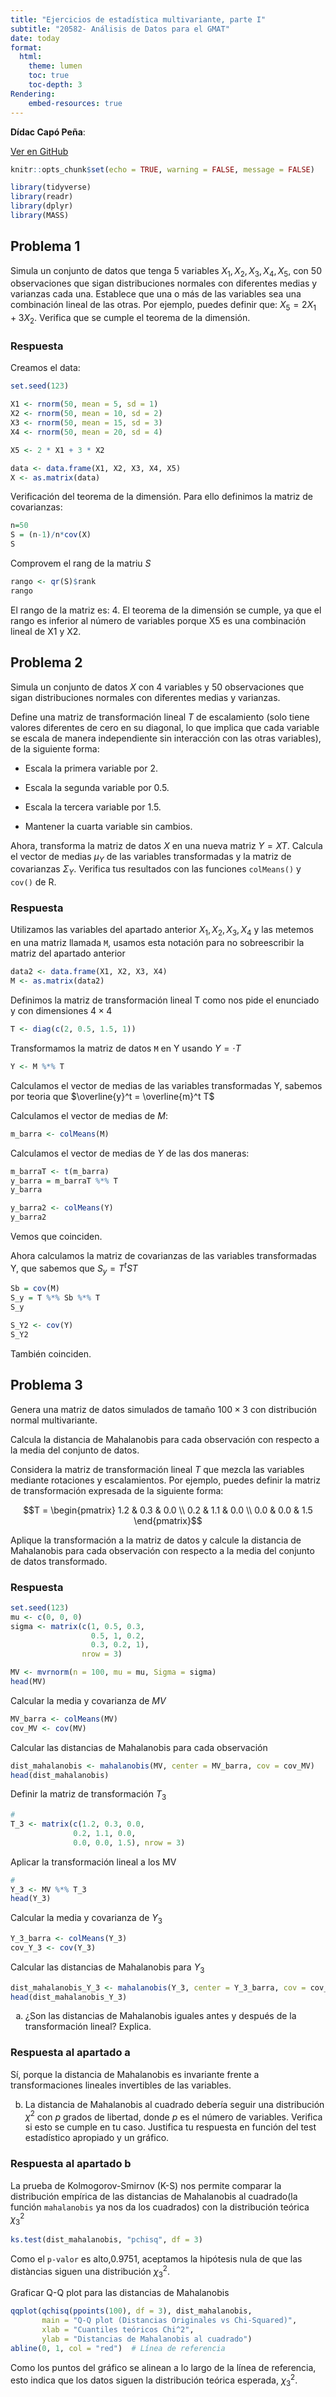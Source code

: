 ```yaml
---
title: "Ejercicios de estadística multivariante, parte I"
subtitle: "20582- Análisis de Datos para el GMAT"
date: today
format:
  html:
    theme: lumen
    toc: true
    toc-depth: 3
Rendering:
    embed-resources: true
---
```


**Dídac Capó Peña**:

[Ver en GitHub](https://github.com/WatCadet/PRACTICA_4A_AD)

```r
knitr::opts_chunk$set(echo = TRUE, warning = FALSE, message = FALSE)
```

```r
library(tidyverse)
library(readr)
library(dplyr)
library(MASS)
```

## Problema 1

Simula un conjunto de datos que tenga 5 variables $X_1, X_2, X_3, X_4, X_5$, con 50 observaciones que sigan distribuciones normales con diferentes medias y varianzas cada una. Establece que una o más de las variables sea una combinación lineal de las otras. Por ejemplo, puedes definir que: $X_5 = 2X_1 + 3X_2$. Verifica que se cumple el teorema de la dimensión.

### Respuesta
Creamos el data:
```r
set.seed(123)

X1 <- rnorm(50, mean = 5, sd = 1)  
X2 <- rnorm(50, mean = 10, sd = 2) 
X3 <- rnorm(50, mean = 15, sd = 3) 
X4 <- rnorm(50, mean = 20, sd = 4) 

X5 <- 2 * X1 + 3 * X2

data <- data.frame(X1, X2, X3, X4, X5)
X <- as.matrix(data)
```
Verificación del teorema de la dimensión.
Para ello definimos la matriz de covarianzas:
```r
n=50
S = (n-1)/n*cov(X)
S
```
Comprovem el rang de la matriu $S$

```r
rango <- qr(S)$rank
rango
```
El rango de la matriz es: 4. El teorema de la dimensión se cumple, ya que el rango es inferior al número de variables porque X5 es una combinación lineal de X1 y X2.

## Problema 2

Simula un conjunto de datos $X$ con 4 variables y 50 observaciones que sigan distribuciones normales con diferentes medias y varianzas. 

Define una matriz de transformación lineal $T$ de escalamiento (solo tiene valores diferentes de cero en su diagonal, lo que implica que cada variable se escala de manera independiente sin interacción con las otras variables), de la siguiente forma:

* Escala la primera variable por 2.

* Escala la segunda variable por 0.5.

* Escala la tercera variable por 1.5.

* Mantener la cuarta variable sin cambios.

Ahora, transforma la matriz de datos $X$ en una nueva matriz $Y = X T$. Calcula el vector de medias $\mu_Y$ de las variables transformadas y la matriz de covarianzas $\Sigma_Y$. Verifica tus resultados con las funciones `colMeans()` y `cov()` de R.

### Respuesta

Utilizamos las variables del apartado anterior $X_1,X_2,X_3,X_4$ y las metemos en una matriz llamada `M`, usamos esta notación para no sobreescribir la matriz del apartado anterior

```r
data2 <- data.frame(X1, X2, X3, X4)
M <- as.matrix(data2)
```

Definimos la matriz de transformación lineal T como nos pide el enunciado y con dimensiones $4\times4$
```r
T <- diag(c(2, 0.5, 1.5, 1))
```

Transformamos la matriz de datos `M` en Y usando $Y = \cdot T$
```r
Y <- M %*% T
```

Calculamos el vector de medias de las variables transformadas Y, sabemos por teoria que $\overline{y}^t = \overline{m}^t T$

Calculamos el vector de medias de $M$:
```r
m_barra <- colMeans(M)
```
Calculamos el vector de medias de $Y$ de las dos maneras:

```r
m_barraT <- t(m_barra)
y_barra = m_barraT %*% T
y_barra
```


```r
y_barra2 <- colMeans(Y)
y_barra2
```
Vemos que coinciden.

Ahora calculamos la matriz de covarianzas de las variables transformadas Y, que sabemos que $S_y=T^tST$
```r
Sb = cov(M)
S_y = T %*% Sb %*% T
S_y
```


```r
S_Y2 <- cov(Y)
S_Y2
```
También coinciden. 

## Problema 3

Genera una matriz de datos simulados de tamaño 
$100 \times 3$ con distribución normal multivariante.

Calcula la distancia de Mahalanobis para cada observación con respecto a la media del conjunto de datos.

Considera la matriz de transformación lineal $T$ que mezcla las variables mediante rotaciones y escalamientos. Por ejemplo, puedes definir la matriz de transformación expresada de la siguiente forma:

$$T = \begin{pmatrix}
1.2 & 0.3 & 0.0 \\
0.2 & 1.1 & 0.0 \\
0.0 & 0.0 & 1.5
\end{pmatrix}$$

Aplique la transformación a la matriz de datos y calcule la distancia de Mahalanobis para cada observación con respecto a la media del conjunto de datos transformado.

### Respuesta

```r
set.seed(123)  
mu <- c(0, 0, 0) 
sigma <- matrix(c(1, 0.5, 0.3,  
                  0.5, 1, 0.2,
                  0.3, 0.2, 1), 
                nrow = 3)

MV <- mvrnorm(n = 100, mu = mu, Sigma = sigma)
head(MV)  
```
Calcular la media y covarianza de $MV$
```r
MV_barra <- colMeans(MV)
cov_MV <- cov(MV)
```

Calcular las distancias de Mahalanobis para cada observación
```r
dist_mahalanobis <- mahalanobis(MV, center = MV_barra, cov = cov_MV)
head(dist_mahalanobis)  
```
Definir la matriz de transformación $T_3$
```r
# 
T_3 <- matrix(c(1.2, 0.3, 0.0,
              0.2, 1.1, 0.0,
              0.0, 0.0, 1.5), nrow = 3)
```

Aplicar la transformación lineal a los MV
```r
# 
Y_3 <- MV %*% T_3
head(Y_3) 
```
Calcular la media y covarianza de $Y_3$
```r
Y_3_barra <- colMeans(Y_3)
cov_Y_3 <- cov(Y_3)
```

Calcular las distancias de Mahalanobis para $Y_3$
```r
dist_mahalanobis_Y_3 <- mahalanobis(Y_3, center = Y_3_barra, cov = cov_Y_3)
head(dist_mahalanobis_Y_3)  

```
a. ¿Son las distancias de Mahalanobis iguales antes y después de la transformación lineal? Explica.

### Respuesta al apartado a

Sí, porque la distancia de Mahalanobis es invariante frente a transformaciones lineales invertibles de las variables.

b. La distancia de Mahalanobis al cuadrado debería seguir una distribución $\chi^2$ con $p$ grados de libertad, donde $p$ es el número de variables. Verifica si esto se cumple en tu caso. Justifica tu respuesta en función del test estadístico apropiado y un gráfico.

### Respuesta al apartado b

La prueba de Kolmogorov-Smirnov (K-S) nos permite comparar la distribución empírica de las distancias de Mahalanobis al cuadrado(la función `mahalanobis` ya nos da los cuadrados) con la distribución teórica $\chi_3^2$

```r
ks.test(dist_mahalanobis, "pchisq", df = 3)
```
Como el `p-valor` es alto,$0.9751$, aceptamos la hipótesis nula de que las distàncias siguen una distribución $\chi_3^2$.


Graficar Q-Q plot para las distancias de Mahalanobis
```r
qqplot(qchisq(ppoints(100), df = 3), dist_mahalanobis,
       main = "Q-Q plot (Distancias Originales vs Chi-Squared)",
       xlab = "Cuantiles teóricos Chi^2",
       ylab = "Distancias de Mahalanobis al cuadrado")
abline(0, 1, col = "red")  # Línea de referencia
```

Como los puntos del gráfico se alinean a lo largo de la línea de referencia, esto indica que los datos siguen la distribución teórica esperada, $\chi_3^2$.
